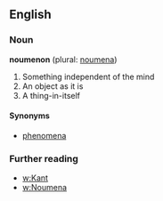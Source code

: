 ==English==

===Noun===

'''noumenon''' (plural: [[noumena]])
# Something independent of the mind
# An object as it is
# A thing-in-itself

====Synonyms====
* [[phenomena]]

=== Further reading ===
* [[w:Kant]]
* [[w:Noumena]]